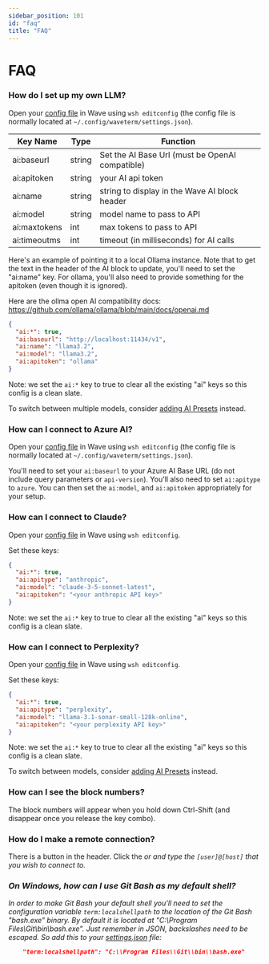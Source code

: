 ```yaml
---
sidebar_position: 101
id: "faq"
title: "FAQ"
---
```


# FAQ

### How do I set up my own LLM?

Open your [config file](./config) in Wave using `wsh editconfig` (the config file is normally located
at `~/.config/waveterm/settings.json`).

| Key Name     | Type   | Function                                        |
| ------------ | ------ | ----------------------------------------------- |
| ai:baseurl   | string | Set the AI Base Url (must be OpenAI compatible) |
| ai:apitoken  | string | your AI api token                               |
| ai:name      | string | string to display in the Wave AI block header   |
| ai:model     | string | model name to pass to API                       |
| ai:maxtokens | int    | max tokens to pass to API                       |
| ai:timeoutms | int    | timeout (in milliseconds) for AI calls          |

Here's an example of pointing it to a local Ollama instance. Note that to get the text in the header of the AI block
to update, you'll need to set the "ai:name" key. For ollama, you'll also need to provide something for the
apitoken (even though it is ignored).

Here are the ollma open AI compatibility docs: https://github.com/ollama/ollama/blob/main/docs/openai.md

```json
{
  "ai:*": true,
  "ai:baseurl": "http://localhost:11434/v1",
  "ai:name": "llama3.2",
  "ai:model": "llama3.2",
  "ai:apitoken": "ollama"
}
```

Note: we set the `ai:*` key to true to clear all the existing "ai" keys so this config is a clean slate.

To switch between multiple models, consider [adding AI Presets](./presets) instead.

### How can I connect to Azure AI?

Open your [config file](./config) in Wave using `wsh editconfig` (the config file is normally located
at `~/.config/waveterm/settings.json`).

You'll need to set your `ai:baseurl` to your Azure AI Base URL (do not include query parameters or `api-version`).
You'll also need to set `ai:apitype` to `azure`. You can then set the `ai:model`, and `ai:apitoken` appropriately
for your setup.

### How can I connect to Claude?

Open your [config file](./config) in Wave using `wsh editconfig`.

Set these keys:

```json
{
  "ai:*": true,
  "ai:apitype": "anthropic",
  "ai:model": "claude-3-5-sonnet-latest",
  "ai:apitoken": "<your anthropic API key>"
}
```

Note: we set the `ai:*` key to true to clear all the existing "ai" keys so this config is a clean slate.

### How can I connect to Perplexity?

Open your [config file](./config) in Wave using `wsh editconfig`.

Set these keys:

```json
{
  "ai:*": true,
  "ai:apitype": "perplexity",
  "ai:model": "llama-3.1-sonar-small-128k-online",
  "ai:apitoken": "<your perplexity API key>"
}
```

Note: we set the `ai:*` key to true to clear all the existing "ai" keys so this config is a clean slate.

To switch between models, consider [adding AI Presets](./presets) instead.

### How can I see the block numbers?

The block numbers will appear when you hold down Ctrl-Shift (and disappear once you release the key combo).

### How do I make a remote connection?

There is a button in the header. Click the <i className="fa-sharp fa-laptop"/> or <i className="fa-sharp fa-arrow-right-arrow-left"/>
and type the `[user]@[host]` that you wish to connect to.

### On Windows, how can I use Git Bash as my default shell?

In order to make Git Bash your default shell you'll need to set the configuration variable `term:localshellpath` to
the location of the Git Bash "bash.exe" binary. By default it is located at "C:\Program Files\Git\bin\bash.exe".
Just remember in JSON, backslashes need to be escaped. So add this to your [settings.json](./config) file:

```json
    "term:localshellpath": "C:\\Program Files\\Git\\bin\\bash.exe"
```
